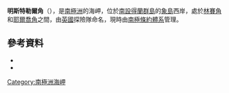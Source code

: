 {{coord|61|4|S|55|25|W|source:GNIS|display=title}}

'''明斯特勒爾角'''（{{lang-en|Minstrel Point}}），是[[南極洲|南極洲]]的海岬，位於[[南設得蘭群島|南設得蘭群島]]的[[象島_(南極洲)|象島]]西岸，處於[[林賽角|林賽角]]和[[耶爾喬角|耶爾喬角]]之間，由[[英國|英國]]探險隊命名，現時由[[南極條約體系|南極條約體系]]管理。

==參考資料==
*{{cite gnis | type = antarid | id = 10046| name = Minstrel Point | accessdate = 2013-10-23}}
*{{usgs-gazetteer|id=10046}}

{{Antarctica-geo-stub}}
[[Category:南極洲海岬|Category:南極洲海岬]]
